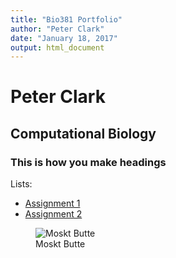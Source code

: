 ```yaml
---
title: "Bio381 Portfolio"
author: "Peter Clark"
date: "January 18, 2017"
output: html_document
---
```


# Peter Clark

## Computational Biology

### This is how you make headings

Lists:

* [Assignment 1](test.html)   
* [Assignment 2](http://www.cliffecology.com)   

![Moskt Butte](mbf.jpg)
```r

```

